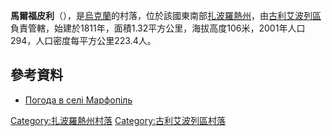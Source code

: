 {{coord|47|37|19|N|36|21|59|E|scale:100000|display=title}}

'''馬爾福皮利'''（{{lang-uk|Марфопіль}}），是[[烏克蘭|烏克蘭]]的村落，位於該國東南部[[扎波羅熱州|扎波羅熱州]]，由[[古利艾波列區|古利艾波列區]]負責管轄，始建於1811年，面積1.32平方公里，海拔高度106米，2001年人口294，人口密度每平方公里223.4人。

==參考資料==
* [http://weather.in.ua/ua/zaporozhskaja/15181 Погода в селі Марфопіль]

[[Category:扎波羅熱州村落|Category:扎波羅熱州村落]]
[[Category:古利艾波列區村落|Category:古利艾波列區村落]]


{{Zaporizhia-geo-stub}}